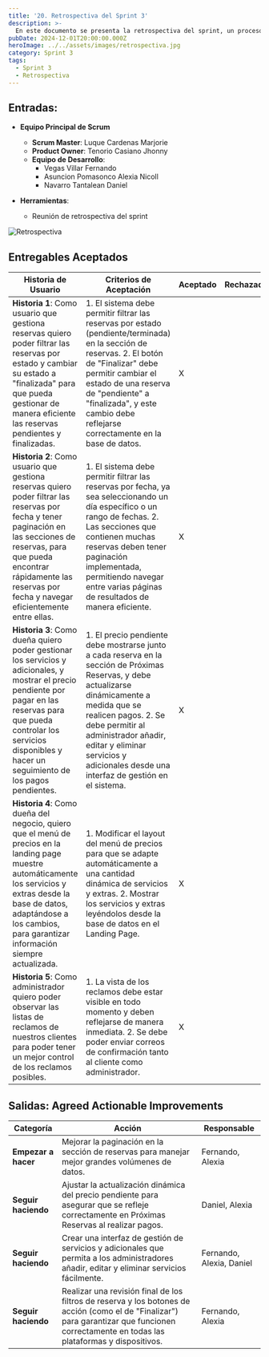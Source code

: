 ```yaml
---
title: '20. Retrospectiva del Sprint 3'
description: >-
  En este documento se presenta la retrospectiva del sprint, un proceso clave en la metodología Scrum donde el equipo reflexiona sobre el trabajo realizado durante el sprint anterior. Se evalúan los éxitos, las dificultades encontradas y se identifican oportunidades de mejora. El objetivo es fomentar la autoevaluación y la mejora continua del equipo para optimizar el rendimiento en futuros sprints.
pubDate: 2024-12-01T20:00:00.000Z
heroImage: ../../assets/images/retrospectiva.jpg
category: Sprint 3
tags:
  - Sprint 3
  - Retrospectiva
---
```


## Entradas:

- **Equipo Principal de Scrum**

  - **Scrum Master**: Luque Cardenas Marjorie
  - **Product Owner**: Tenorio Casiano Jhonny
  - **Equipo de Desarrollo**:
    - Vegas Villar Fernando
    - Asuncion Pomasonco Alexia Nicoll
    - Navarro Tantalean Daniel

- **Herramientas**:
  - Reunión de retrospectiva del sprint

![Retrospectiva](../../assets/images/priorizado.jpeg)

## Entregables Aceptados

| **Historia de Usuario**                                                                                                                                                                                                                           | **Criterios de Aceptación**                                                                                                                                                                                                                                                                          | **Aceptado** | **Rechazado** |
| ------------------------------------------------------------------------------------------------------------------------------------------------------------------------------------------------------------------------------------------------- | ---------------------------------------------------------------------------------------------------------------------------------------------------------------------------------------------------------------------------------------------------------------------------------------------------- | ------------ | ------------- |
| **Historia 1**: Como usuario que gestiona reservas quiero poder filtrar las reservas por estado y cambiar su estado a "finalizada" para que pueda gestionar de manera eficiente las reservas pendientes y finalizadas.                            | 1. El sistema debe permitir filtrar las reservas por estado (pendiente/terminada) en la sección de reservas. 2. El botón de "Finalizar" debe permitir cambiar el estado de una reserva de "pendiente" a "finalizada", y este cambio debe reflejarse correctamente en la base de datos.               | X            |               |
| **Historia 2**: Como usuario que gestiona reservas quiero poder filtrar las reservas por fecha y tener paginación en las secciones de reservas, para que pueda encontrar rápidamente las reservas por fecha y navegar eficientemente entre ellas. | 1. El sistema debe permitir filtrar las reservas por fecha, ya sea seleccionando un día específico o un rango de fechas. 2. Las secciones que contienen muchas reservas deben tener paginación implementada, permitiendo navegar entre varias páginas de resultados de manera eficiente.             | X            |               |
| **Historia 3**: Como dueña quiero poder gestionar los servicios y adicionales, y mostrar el precio pendiente por pagar en las reservas para que pueda controlar los servicios disponibles y hacer un seguimiento de los pagos pendientes.         | 1. El precio pendiente debe mostrarse junto a cada reserva en la sección de Próximas Reservas, y debe actualizarse dinámicamente a medida que se realicen pagos. 2. Se debe permitir al administrador añadir, editar y eliminar servicios y adicionales desde una interfaz de gestión en el sistema. | X            |               |
| **Historia 4**: Como dueña del negocio, quiero que el menú de precios en la landing page muestre automáticamente los servicios y extras desde la base de datos, adaptándose a los cambios, para garantizar información siempre actualizada.       | 1. Modificar el layout del menú de precios para que se adapte automáticamente a una cantidad dinámica de servicios y extras. 2. Mostrar los servicios y extras leyéndolos desde la base de datos en el Landing Page.                                                                                 | X            |               |
| **Historia 5**: Como administrador quiero poder observar las listas de reclamos de nuestros clientes para poder tener un mejor control de los reclamos posibles.                                                                                  | 1. La vista de los reclamos debe estar visible en todo momento y deben reflejarse de manera inmediata. 2. Se debe poder enviar correos de confirmación tanto al cliente como administrador.                                                                                                          | X            |               |

## Salidas: Agreed Actionable Improvements

| **Categoría**       | **Acción**                                                                                                                                                                                  | **Responsable**          |
| ------------------- | ------------------------------------------------------------------------------------------------------------------------------------------------------------------------------------------- | ------------------------ |
| **Empezar a hacer** | Mejorar la paginación en la sección de reservas para manejar mejor grandes volúmenes de datos.                                                                                              | Fernando, Alexia         |
| **Seguir haciendo** | Ajustar la actualización dinámica del precio pendiente para asegurar que se refleje correctamente en Próximas Reservas al realizar pagos.                                                   | Daniel, Alexia           |
| **Seguir haciendo** | Crear una interfaz de gestión de servicios y adicionales que permita a los administradores añadir, editar y eliminar servicios fácilmente.                                                  | Fernando, Alexia, Daniel |
| **Seguir haciendo** | Realizar una revisión final de los filtros de reserva y los botones de acción (como el de "Finalizar") para garantizar que funcionen correctamente en todas las plataformas y dispositivos. | Fernando, Alexia         |
